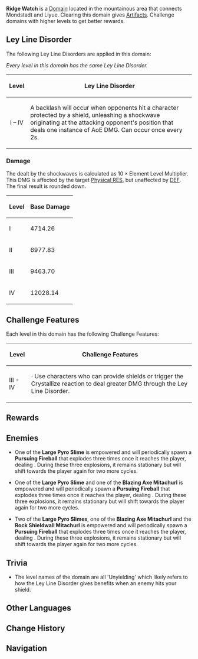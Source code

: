{{Domain Infobox
|image        = Domain Ridge Watch.png
|type         = Blessing
|description  = Standing proudly over the start of the ridge, these ancient city ruins overlook both north and south, both mountain and river, like a boundary marker. Legend has it that its gates and blessings are only open to those whose hearts are lit with an eternal blaze.
|region       = Liyue
|area         = Bishui Plain
|subarea      = Stone Gate
|requiredAR   = 30/35/40/45
|recLevel     = 59/69/80/90
|recElements  = Hydro, Cryo, Geo
}}
'''Ridge Watch''' is a [[Domain]] located in the mountainous area that connects Mondstadt and Liyue. Clearing this domain gives [[Artifacts]]. Challenge domains with higher levels to get better rewards.

==Ley Line Disorder==
The following Ley Line Disorders are applied in this domain:

''Every level in this domain has the same Ley Line Disorder.''
{| class="wikitable"
!Level
!Ley Line Disorder
|-
!align="center" rowspan=1 | I – IV
|A backlash will occur when opponents hit a character protected by a shield, unleashing a shockwave originating at the attacking opponent's position that deals one instance of AoE DMG. Can occur once every 2s.
|}

===Damage===
{{See also|Level Scaling/Reaction#Level Multiplier}}
The {{Color|Physical DMG}} dealt by the shockwaves is calculated as <math>10 \times \text{Element Level Multiplier}</math>. This DMG is affected by the target [[Physical RES]], but unaffected by [[DEF]]. The final result is rounded down.

{| class="wikitable" style="text-align: center;"
! Level !! Base Damage
|-
! I
| 4714.26
|-
! II
| 6977.83
|-
! III
| 9463.70
|-
! IV
| 12028.14
|}

==Challenge Features==
Each level in this domain has the following Challenge Features:
{| class="wikitable"
!Level
!Challenge Features
|-
!III - IV
|· Use characters who can provide shields or trigger the Crystallize reaction to deal greater DMG through the Ley Line Disorder.
|}

==Rewards==
{{Domain Levels/Blessing
|level=4
|sets=Brave Heart,Martial Artist,Tenacity of the Millelith,Pale Flame
}}

==Enemies==
{{Domain Enemies
|header=Ridge Watch I
|objective=Defeat 10 enemies in less than 6:00 minutes
|enemies=Pyro Slime*2,Large Pyro Slime*4,Hilichurl Berserker*4
}}
*One of the '''Large Pyro Slime''' is empowered and will periodically spawn a '''Pursuing Fireball''' that explodes three times once it reaches the player, dealing {{Color|Pyro DMG}}. During these three explosions, it remains stationary but will shift towards the player again for two more cycles.
{{Domain Enemies
|header=Ridge Watch II
|objective=Defeat 8 enemies in less than 5:00 minutes
|enemies=Hilichurl Berserker*4,Blazing Axe Mitachurl*3,Large Pyro Slime
}}
*One of the '''Large Pyro Slime''' and one of the '''Blazing Axe Mitachurl''' is empowered and will periodically spawn a '''Pursuing Fireball''' that explodes three times once it reaches the player, dealing {{Color|Pyro DMG}}. During these three explosions, it remains stationary but will shift towards the player again for two more cycles.
{{Domain Enemies
|header=Ridge Watch III
|objective=Defeat 10 enemies in less than 6:00 minutes
|enemies=Large Pyro Slime*5,Blazing Axe Mitachurl*4,Rock Shieldwall Mitachurl
}}
*Two of the '''Large Pyro Slimes''', one of the '''Blazing Axe Mitachurl''' and the '''Rock Shieldwall Mitachurl''' is empowered and will periodically spawn a '''Pursuing Fireball''' that explodes three times once it reaches the player, dealing {{Color|Pyro DMG}}. During these three explosions, it remains stationary but will shift towards the player again for two more cycles.
{{Domain Enemies
|header=Ridge Watch IV
|objective=Defeat 2 enemies in less than 5:00 minutes
|enemies=Geovishap (Hydro),Geovishap (Electro)
}}

==Trivia==
* The level names of the domain are all 'Unyielding' which likely refers to how the Ley Line Disorder gives benefits when an enemy hits your shield.

==Other Languages==
{{Other Languages
|en      = Ridge Watch
|zhs     = 山脊守望
|zhs_rm  = Shānjǐ Shǒuwàng
|zht     = 山脊守望
|zht_rm  = Shānjǐ Shǒuwàng
|zh_tl   = Ridge Watch
|ja      = 山脊の見守り
|ja_rm   = Sanseki no Mimamori
|ja_tl   = Ridge Watch
|ko      = 산등성이의 파수꾼
|ko_rm   = Sandeungseong'i-ui Pasukkun
|ko_tl   = Guard of Ridge
|es      = Guardia de la montaña
|es_tl   = The Mountain's Guard
|fr      = Garde de la montagne
|fr_tl   = Mountain Guard
|ru      = Горный дозор
|ru_tl   = 
|th      = ผู้พิทักษ์แห่งขุนเขา
|th_rm   = 
|th_tl   = Guardian of the Mountain
|vi      = Bảo Vệ Sườn Núi
|vi_tl   = Protect the Ridge
|de      = Gratwache
|de_tl   = Ridge Watch
|id      = Ridge Watch
|pt      = Guardião da Montanha
|pt_tl   = 
}}

==Change History==
{{Change History|1.5}}

==Navigation==
{{Domain Navbox|Permanent}}